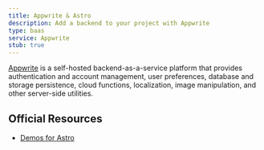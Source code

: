 ```yaml
---
title: Appwrite & Astro
description: Add a backend to your project with Appwrite
type: baas
service: Appwrite
stub: true
---
```


[Appwrite](https://appwrite.io/) is a self-hosted backend-as-a-service platform that provides authentication and account management, user preferences, database and storage persistence, cloud functions, localization, image manipulation, and other server-side utilities.

## Official Resources
- [Demos for Astro](https://github.com/appwrite/demos-for-astro)
